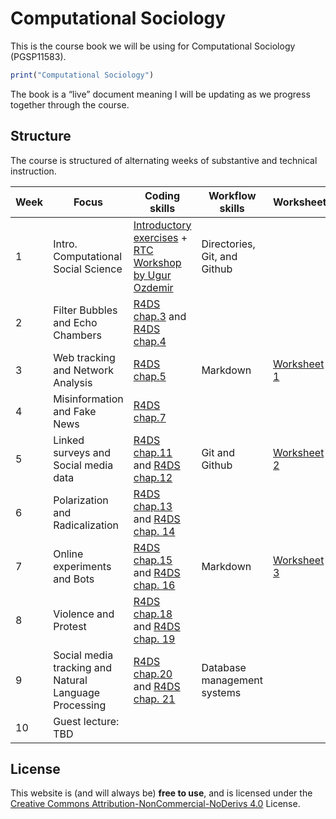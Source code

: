 # Computational Sociology {.unnumbered}

This is the course book we will be using for Computational Sociology (PGSP11583).

```r
print("Computational Sociology")
```

::: {.callout-note appearance="simple"}
The book is a "live" document meaning I will be updating as we progress together through the course.
:::

## Structure

The course is structured of alternating weeks of substantive and technical instruction.

| Week | Focus                                                 | Coding skills                                                                                                                                                         | Workflow skills              | Worksheet                                                                 |
|------|-------------------------------------------------------|-----------------------------------------------------------------------------------------------------------------------------------------------------------------------|------------------------------|---------------------------------------------------------------------------|
| 1    | Intro. Computational Social Science                   | [Introductory exercises](https://cjbarrie.github.io/CS-ED/intror.html) + [RTC Workshop by Ugur Ozdemir](https://research-training-centre.sps.ed.ac.uk/micro-methods/) | Directories, Git, and Github |                                                                           |
| 2    | Filter Bubbles and Echo Chambers                      | [R4DS chap.3](https://r4ds.had.co.nz/data-visualisation.html) and [R4DS chap.4](https://r4ds.had.co.nz/workflow-basics.html)                                          |                              |                                                                           |
| 3    | Web tracking and Network Analysis                     | [R4DS chap.5](https://r4ds.had.co.nz/transform.html)                                                                                                                  | Markdown                     | [Worksheet 1](https://cjbarrie.github.io/CS-ED/webtracking_networks.html) |
| 4    | Misinformation and Fake News                          | [R4DS chap.7](https://r4ds.had.co.nz/exploratory-data-analysis.html)                                                                                                  |                              |                                                                           |
| 5    | Linked surveys and Social media data                  | [R4DS chap.11](https://r4ds.had.co.nz/data-import.html) and [R4DS chap.12](https://r4ds.had.co.nz/tidy-data.html)                                                     | Git and Github               | [Worksheet 2](https://cjbarrie.github.io/CS-ED/data_ingest_apis.html)     |
| 6    | Polarization and Radicalization                       | [R4DS chap.13](https://r4ds.had.co.nz/relational-data.html) and [R4DS chap. 14](https://r4ds.had.co.nz/strings.html)                                                  |                              |                                                                           |
| 7    | Online experiments and Bots                           | [R4DS chap.15](https://r4ds.had.co.nz/factors.html) and [R4DS chap. 16](https://r4ds.had.co.nz/dates-and-times.html)                                                  | Markdown                     | [Worksheet 3](https://cjbarrie.github.io/CS-ED/bots_experiments.html)     |
| 8    | Violence and Protest                                  | [R4DS chap.18](https://r4ds.had.co.nz/pipes.html) and [R4DS chap. 19](https://r4ds.had.co.nz/functions.html)                                                          |                              |                                                                           |
| 9    | Social media tracking and Natural Language Processing | [R4DS chap.20](https://r4ds.had.co.nz/vectors.html) and [R4DS chap. 21](https://r4ds.had.co.nz/iteration.html)                                                        | Database management systems  |                                                                           |
| 10   | Guest lecture: TBD                                    |                                                                                                                                                                       |                              |                                                                           |

## License

This website is (and will always be) **free to use**, and is licensed under the [Creative Commons Attribution-NonCommercial-NoDerivs 4.0](https://creativecommons.org/licenses/by-nc-nd/4.0/) License.
